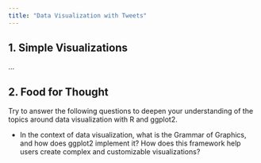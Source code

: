 ```yaml
---
title: "Data Visualization with Tweets"
---
```


## 1. Simple Visualizations

...


## 2. Food for Thought

Try to answer the following questions to deepen your understanding of the topics around data visualization with R and ggplot2. 

-   In the context of data visualization, what is the Grammar of Graphics, and how does ggplot2 implement it? How does this framework help users create complex and customizable visualizations?